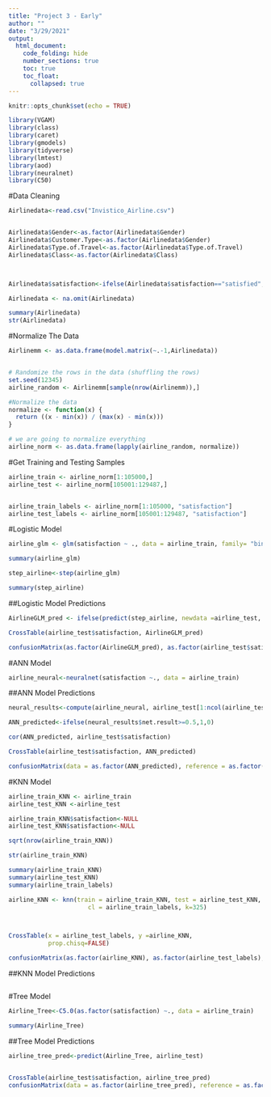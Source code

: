 ```yaml
---
title: "Project 3 - Early"
author: ""
date: "3/29/2021"
output: 
  html_document: 
    code_folding: hide
    number_sections: true 
    toc: true
    toc_float: 
      collapsed: true
---
```


```r
knitr::opts_chunk$set(echo = TRUE)
```


```r
library(VGAM)
library(class)
library(caret)
library(gmodels)
library(tidyverse)
library(lmtest)
library(aod)
library(neuralnet)
library(C50)
```

#Data Cleaning 
```r

Airlinedata<-read.csv("Invistico_Airline.csv")


Airlinedata$Gender<-as.factor(Airlinedata$Gender)
Airlinedata$Customer.Type<-as.factor(Airlinedata$Gender)
Airlinedata$Type.of.Travel<-as.factor(Airlinedata$Type.of.Travel)
Airlinedata$Class<-as.factor(Airlinedata$Class)



Airlinedata$satisfaction<-ifelse(Airlinedata$satisfaction=="satisfied", 1, 0)

Airlinedata <- na.omit(Airlinedata)

summary(Airlinedata)
str(Airlinedata)

```

#Normalize The Data
```r
Airlinemm <- as.data.frame(model.matrix(~.-1,Airlinedata))


# Randomize the rows in the data (shuffling the rows)
set.seed(12345)
airline_random <- Airlinemm[sample(nrow(Airlinemm)),]

#Normalize the data
normalize <- function(x) {
  return ((x - min(x)) / (max(x) - min(x)))
}

# we are going to normalize everything 
airline_norm <- as.data.frame(lapply(airline_random, normalize))
```
#Get Training and Testing Samples
```r
airline_train <- airline_norm[1:105000,]
airline_test <- airline_norm[105001:129487,]


airline_train_labels <- airline_norm[1:105000, "satisfaction"]
airline_test_labels <- airline_norm[105001:129487, "satisfaction"]
```

#Logistic Model 
```r

airline_glm <- glm(satisfaction ~ ., data = airline_train, family= "binomial")

summary(airline_glm)

step_airline<-step(airline_glm)

summary(step_airline)
```
##Logistic Model Predictions 
```r
AirlineGLM_pred <- ifelse(predict(step_airline, newdata =airline_test,  type = "response") >= .5, 1, 0)

CrossTable(airline_test$satisfaction, AirlineGLM_pred)

confusionMatrix(as.factor(AirlineGLM_pred), as.factor(airline_test$satisfaction), positive = "1")
```

#ANN Model
```r
airline_neural<-neuralnet(satisfaction ~., data = airline_train)
``` 

##ANN Model Predictions 
```r
neural_results<-compute(airline_neural, airline_test[1:ncol(airline_test)])

ANN_predicted<-ifelse(neural_results$net.result>=0.5,1,0)

cor(ANN_predicted, airline_test$satisfaction)

CrossTable(airline_test$satisfaction, ANN_predicted)

confusionMatrix(data = as.factor(ANN_predicted), reference = as.factor(airline_test_labels), positive = "1")
```


#KNN Model
```r

airline_train_KNN <- airline_train
airline_test_KNN <-airline_test

airline_train_KNN$satisfaction<-NULL
airline_test_KNN$satisfaction<-NULL

sqrt(nrow(airline_train_KNN))

str(airline_train_KNN)

summary(airline_train_KNN)
summary(airline_test_KNN)
summary(airline_train_labels)

airline_KNN <- knn(train = airline_train_KNN, test = airline_test_KNN,
                      cl = airline_train_labels, k=325)



CrossTable(x = airline_test_labels, y =airline_KNN, 
           prop.chisq=FALSE)

confusionMatrix(as.factor(airline_KNN), as.factor(airline_test_labels), positive = "1")

```

##KNN Model Predictions 
```r

```


#Tree Model 
```r
Airline_Tree<-C5.0(as.factor(satisfaction) ~., data = airline_train)

summary(Airline_Tree)
```

##Tree Model Predictions 
```r
airline_tree_pred<-predict(Airline_Tree, airline_test)


CrossTable(airline_test$satisfaction, airline_tree_pred)
confusionMatrix(data = as.factor(airline_tree_pred), reference = as.factor(airline_test$satisfaction), positive = "1")
```

